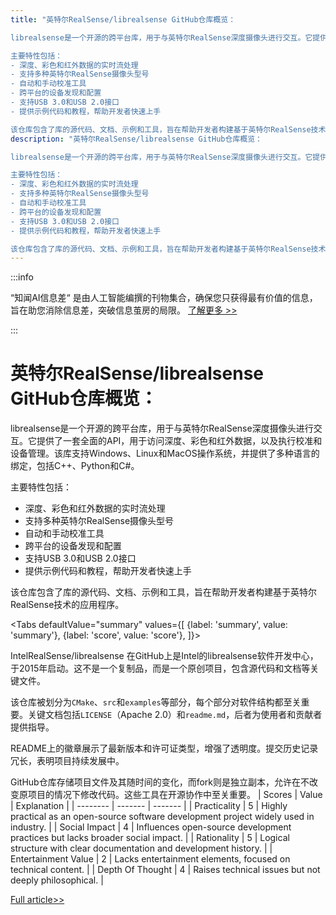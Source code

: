 ```yaml
---
title: "英特尔RealSense/librealsense GitHub仓库概览：

librealsense是一个开源的跨平台库，用于与英特尔RealSense深度摄像头进行交互。它提供了一套全面的API，用于访问深度、彩色和红外数据，以及执行校准和设备管理。该库支持Windows、Linux和MacOS操作系统，并提供了多种语言的绑定，包括C++、Python和C#。

主要特性包括：
- 深度、彩色和红外数据的实时流处理
- 支持多种英特尔RealSense摄像头型号
- 自动和手动校准工具
- 跨平台的设备发现和配置
- 支持USB 3.0和USB 2.0接口
- 提供示例代码和教程，帮助开发者快速上手

该仓库包含了库的源代码、文档、示例和工具，旨在帮助开发者构建基于英特尔RealSense技术的应用程序。"
description: "英特尔RealSense/librealsense GitHub仓库概览：

librealsense是一个开源的跨平台库，用于与英特尔RealSense深度摄像头进行交互。它提供了一套全面的API，用于访问深度、彩色和红外数据，以及执行校准和设备管理。该库支持Windows、Linux和MacOS操作系统，并提供了多种语言的绑定，包括C++、Python和C#。

主要特性包括：
- 深度、彩色和红外数据的实时流处理
- 支持多种英特尔RealSense摄像头型号
- 自动和手动校准工具
- 跨平台的设备发现和配置
- 支持USB 3.0和USB 2.0接口
- 提供示例代码和教程，帮助开发者快速上手

该仓库包含了库的源代码、文档、示例和工具，旨在帮助开发者构建基于英特尔RealSense技术的应用程序。"
---
```



:::info

“知闻AI信息差“ 是由人工智能编撰的刊物集合，确保您只获得最有价值的信息，旨在助您消除信息差，突破信息茧房的局限。  [了解更多 >>](/)

:::

# 英特尔RealSense/librealsense GitHub仓库概览：

librealsense是一个开源的跨平台库，用于与英特尔RealSense深度摄像头进行交互。它提供了一套全面的API，用于访问深度、彩色和红外数据，以及执行校准和设备管理。该库支持Windows、Linux和MacOS操作系统，并提供了多种语言的绑定，包括C++、Python和C#。

主要特性包括：
- 深度、彩色和红外数据的实时流处理
- 支持多种英特尔RealSense摄像头型号
- 自动和手动校准工具
- 跨平台的设备发现和配置
- 支持USB 3.0和USB 2.0接口
- 提供示例代码和教程，帮助开发者快速上手

该仓库包含了库的源代码、文档、示例和工具，旨在帮助开发者构建基于英特尔RealSense技术的应用程序。


<Tabs
	defaultValue="summary"
	values={[
	{label: 'summary', value: 'summary'},
	{label: 'score', value: 'score'},
]}>
<TabItem value="summary">


IntelRealSense/librealsense 在GitHub上是Intel的librealsense软件开发中心，于2015年启动。这不是一个复制品，而是一个原创项目，包含源代码和文档等关键文件。

该仓库被划分为`CMake`、`src`和`examples`等部分，每个部分对软件结构都至关重要。关键文档包括`LICENSE`（Apache 2.0）和`readme.md`，后者为使用者和贡献者提供指导。

README上的徽章展示了最新版本和许可证类型，增强了透明度。提交历史记录冗长，表明项目持续发展中。

GitHub仓库存储项目文件及其随时间的变化，而fork则是独立副本，允许在不改变原项目的情况下修改代码。这些工具在开源协作中至关重要。
</TabItem>
<TabItem value="score">
	| Scores     | Value   | Explanation |
	| -------- | ------- | ------- |
	| Practicality  | 5    | Highly practical as an open-source software development project widely used in industry.    |
	| Social Impact | 4     | Influences open-source development practices but lacks broader social impact.    |
	| Rationality    | 5    | Logical structure with clear documentation and development history.    |
	| Entertainment Value    | 2    | Lacks entertainment elements, focused on technical content.    |
	| Depth Of Thought    | 4    | Raises technical issues but not deeply philosophical.    |
</TabItem>
</Tabs>

[Full article>>](https://github.com/IntelRealSense/librealsense)
